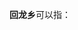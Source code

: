 '''回龙乡'''可以指：
{{PRC admin/disambig|14/11/30/201/000|35/07/84/202/000|41/13/30/301/000|42/03/25/211/000|43/31/27/212/000|51/20/02/201/000|51/32/23/210/000|51/34/33/201/000}}
{{disambig|cat=三字中国乡名消歧义}}